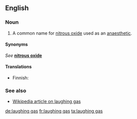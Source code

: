 ==English==

===Noun===
{{en-noun|sg=[[laughing]] [[gas]]|-}}

# A common name for [[nitrous oxide]] used as an [[anaesthetic]].

====Synonyms====
''See'' '''[[nitrous oxide]]'''

====Translations====
{{trans-top|common name for nitrous oxide}}
* Finnish: {{t|fi|ilokaasu}}
{{trans-mid}}
{{trans-bottom}}

===See also===
*[[w:laughing gas|Wikipedia article on laughing gas]]

[[de:laughing gas]]
[[fr:laughing gas]]
[[ta:laughing gas]]